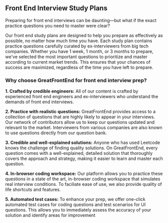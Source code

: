 ## Front End Interview Study Plans

Preparing for front end interviews can be daunting—but what if the exact practice questions you need to master were clear?

Our front end study plans are designed to help you prepare as effectively as possible, no matter how much time you have. Each study plan contains practice questions carefully curated by ex-interviewers from big tech companies. Whether you have 1 week, 1 month, or 3 months to prepare, we've selected the most important questions to prioritize and master according to current market trends. This ensures that your chances of success are maximized, regardless of the time you have left to prepare.

### Why choose GreatFrontEnd for front end interview prep?

**1. Crafted by credible engineers:** All of our content is crafted by experienced front end engineers and ex-interviewers who understand the demands of front end interviews.

**2. Practice with realistic questions:** GreatFrontEnd provides access to a collection of questions that are highly likely to appear in your interviews. Our network of contributors allow us to keep our questions updated and relevant to the market. Interviewers from various companies are also known to use questions directly from our question bank.

**3. Credible and well-explained solutions:** Anyone who has used Leetcode knows the challenge of finding quality solutions. On GreatFrontEnd, every question comes with a well-explained, detailed solution that thoroughly covers the approach and strategy, making it easier to learn and master each question.

**4. In-browser coding workspace:** Our platform allows you to practice these questions in a state of the art, in-browser coding workspace that simulates real interview conditions. To faciliate ease of use, we also provide quality of life shortcuts and features.

**5. Automated test cases:** To enhance your prep, we offer one-click automated test cases for coding questions and test scenarios for UI questions. This allows you to immediately assess the accuracy of your solution and identify areas for improvement
